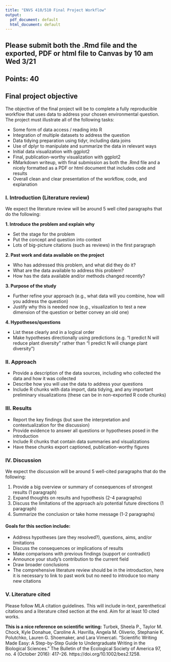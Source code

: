 ```yaml
---
title: "ENVS 410/510 Final Project Workflow"
output:
  pdf_document: default
  html_document: default
---
```


## Please submit both the .Rmd file and the exported, PDF or html file to Canvas by 10 am Wed 3/21
## Points: 40

## Final project objective
The objective of the final project will be to complete a fully reproducible workflow that uses data to address your chosen environmental question. The project must illustrate all of the following tasks:

* Some form of data access / reading into R
* Integration of multiple datasets to address the question
* Data tidying preparation using tidyr, including data joins
* Use of dplyr to manipulate and summarize the data in relevant ways
* Initial data visualization with ggplot2
* Final, publication-worthy visualization with ggplot2
* RMarkdown writeup, with final submission as both the .Rmd file and a nicely formatted as a 
    PDF or html document that includes code and results
*  Overall clean and clear presentation of the workflow, code, and explanation



### I. Introduction (Literature review)
We expect the literature review will be around 5 well cited paragraphs that do the following:

__1. Introduce the problem and explain why__  

* Set the stage for the problem  
* Put the concept and question into context  
* Lots of big-picture citations (such as reviews) in the first paragraph  

__2. Past work and data available on the project__

- Who has addressed this problem, and what did they do it?  
- What are the data available to address this problem?  
- How has the data available and/or methods changed recently?  

__3. Purpose of the study__

- Further refine your approach (e.g., what data will you combine, how will you address the question)  
- Justify why this is needed now (e.g., visualization to test a new dimension of the question or better convey an old one)

__4. Hypotheses/questions__

- List these clearly and in a logical order  
- Make hypotheses directionally using predictions (e.g. "I predict N will reduce plant diversity" rather than "I predict N will change plant diversity")
   
   
### II. Approach
- Provide a description of the data sources, including who collected the data and how it was collected  
- Describe how you will use the data to address your questions  
- Include R chunks with data import, data tidying, and any important preliminary visualizations (these can be in non-exported R code chunks)


### III. Results
- Report the key findings (but save the interpretation and contextualization for the discussion)  
- Provide evidence to answer all questions or hypotheses posed in the introduction  
- Include R chunks that contain data summaries and visualizations  
- Have these chunks export captioned, publication-worthy figures 

### IV. Discussion
We expect the discussion will be around 5 well-cited paragraphs that do the following:

1. Provide a big overview or summary of consequences of strongest results (1 paragraph)    
2. Expand thoughts on results and hypothesis (2-4 paragraphs)  
3. Discuss the limitations of the approach a/o potential future directions (1 paragraph)   
4. Summarize the conclusion or take home message (1-2 paragraphs)    

#### Goals for this section include:
* Address hypotheses (are they resolved?), questions, aims, and/or limitations
* Discuss the consequences or implications of results
* Make comparisons with previous findings (support or contradict)
* Announce your study’s contribution to the current field
* Draw broader conclusions
* The comprehensive literature review should be in the introduction, here it is necessary to link to past work but no need to introduce too many new citations

### V. Literature cited
Please follow MLA citation guidelines. This will include in-text, parenthetical citations and a literature cited section at the end. Aim for at least 10 cited works.  


**This is a nice reference on scientific writing:** Turbek, Sheela P., Taylor M. Chock, Kyle Donahue, Caroline A. Havrilla, Angela M. Oliverio, Stephanie K. Polutchko, Lauren G. Shoemaker, and Lara Vimercati. “Scientific Writing Made Easy: A Step-by-Step Guide to Undergraduate Writing in the Biological Sciences.” The Bulletin of the Ecological Society of America 97, no. 4 (October 2016): 417–26. https://doi.org/10.1002/bes2.1258.
